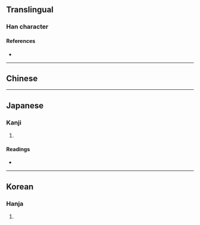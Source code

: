{{also|密}}
{{character info}}
==Translingual==

===Han character===
{{Han char|rn=40|rad=宀|as=07|sn=10|four=|canj=JECU|ids=⿳宀⿻又丷山}}

====References====
* {{Han ref|kx=0287.101|dkj=07190|hdz=20936.040|uh=5BBB|ud=23483}}

----

==Chinese==
{{zh-see|密|v}}

----

==Japanese==

===Kanji===
{{ja-kanji|grade=|rs=宀07}}

# {{rfdef|ja|sort=宀07}}

====Readings====
* {{ja-readings|on=[[みつ]] (mitsu)|kun=[[しげし]] (shigeshi), [[ひそか]] (hisoka), [[ひそかに]] (hisokani)}}

----

==Korean==

===Hanja===
{{ko-hanja|hangeul=밀|rv=mil|mr=mil}}

# {{rfdef|ko|sort=宀07}}